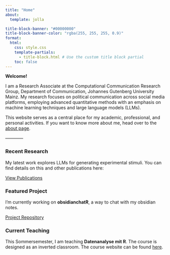 ```yaml
---
title: "Home"
about: 
  template: jolla

title-block-banner: "#00000000"
title-block-banner-color: "rgba(255, 255, 255, 0.9)"
format:
  html:
    css: style.css  
    template-partials:
      - title-block.html # Use the custom title block partial
    toc: false 
---
```

<!--  ::: {.column-page} -->
<!-- Use column-page for better control over content width on wider screens -->

<b> Welcome! </b>

I am a Research Associate at the Computational Communication Research Group, Department of Communication, Johannes Gutenberg University Mainz. My research focuses on political communication across social media platforms, employing advanced quantitative methods with an emphasis on machine learning techniques and large language models (LLMs).

This website serves as a central place for my academic, professional, and personal activities. If you want to know more about me, head over to the [about page](about.qmd).

------------ <!-- A horizontal rule for separation -->


::: {.grid .custom-grid}
<!-- Using a grid for featured content -->

::: {.g-col-12 .g-col-md-4}
### <i class="bi bi-journal-text"></i> Recent Research <!-- Using Bootstrap icons -->

My latest work explores LLMs for generating experimental stimuli. You can find details on this and other publications here:

[<i class="bi bi-arrow-right-short"></i> View Publications](research.qmd){.btn .btn-sm .btn-outline-primary}
:::


::: {.g-col-12 .g-col-md-4}
### <i class="bi bi-display"></i> Featured Project

I'm currently working on **obsidianchatR**, a way to chat with my obsidian notes.

[<i class="bi bi-github"></i> Project Repository](https://github.com/yannickwinkler/obsidianchatR){.btn .btn-sm .btn-outline-secondary}
:::

::: {.g-col-12 .g-col-md-4}
### <i class="bi bi-easel2"></i> Current Teaching

This Sommersemester, I am teaching **Datenanalyse mit R**. The course is designed as an inverted classroom. The course website can be found [here](https://stats.ifp.uni-mainz.de/ba-datenanalyse/).

:::


:::

<!-- ::: -->


